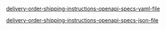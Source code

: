 
[delivery-order-shipping-instructions-openapi-specs-yaml-file](/openapi/delivery-order-shipping-instructions.yaml)

[delivery-order-shipping-instructions-openapi-specs-json-file](/delivery-order-shipping-instructions.json)

<SwaggerUI url="../../openapi/delivery-order-shipping-instructions.json" />

